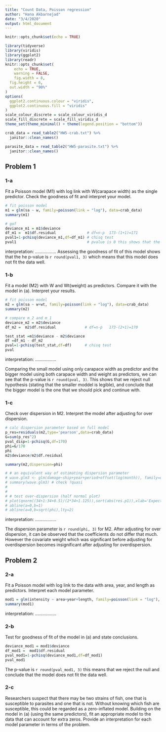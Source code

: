 ```yaml
---
title: "Count Data, Poisson regression"
author: "Hana Akbarnejad"
date: "3/4/2020"
output: html_document
---
```


```r
knitr::opts_chunk$set(echo = TRUE)

library(tidyverse)
library(viridis)
library(ggplot2)
library(readr)
knitr::opts_chunk$set(
	echo = TRUE,
	warning = FALSE,
	fig.width = 8, 
  fig.height = 6,
  out.width = "90%"
)
options(
  ggplot2.continuous.colour = "viridis",
  ggplot2.continuous.fill = "viridis"
)
scale_colour_discrete = scale_colour_viridis_d
scale_fill_discrete = scale_fill_viridis_d
theme_set(theme_minimal() + theme(legend.position = "bottom"))
```

```r

crab_data = read_table2("HW5-crab.txt") %>% 
  janitor::clean_names()

parasite_data = read_table2("HW5-parasite.txt") %>% 
  janitor::clean_names()
```

## Problem 1
### 1-a
Fit a Poisson model (M1) with log link with W(carapace width) as the single predictor. Check the goodness of fit and interpret your model.
```r

# fit poisson model
m1 = glm(sa ~ w, family=poisson(link = "log"), data=crab_data)
summary(m1)

# gof
deviance_m1 = m1$deviance
df_m1 =  m1$df.residual              # df=n-p  173-(1+1)=171
pval1=1-pchisq(deviance_m1,df=df_m1) # chisq test
pval1                                # pvalue is 0 this shows that the fit is not good
```

interpretation: .................
Assessing the goodness of fit of this model shows that the he p-value is `r round(pval1, 3)` which means that this model does not fit the data well.

### 1-b
Fit a model (M2) with W and Wt(weight) as predictors. Compare it with the model in (a). Interpret your results.
```r

# fit poisson model
m2 = glm(sa ~ w+wt, family=poisson(link = "log"), data=crab_data)
summary(m2)

# compare m_2 and m_1
deviance_m2 = m2$deviance
df_m2 =  m2$df.residual             # df=n-p   173-(2+1)=170

test_stat =m1$deviance - m2$deviance
df =df_m1 - df_m2 
pval=1-pchisq(test_stat,df=df)      # chisq test
pval
```

interpretation: .................

Comparing the small model using only carapace width as predictor and the bigger model using both carapace width and weight as predictors, we can see that the p-value is `r round(pval, 3)`. This shows that we reject null hypothesis (stating that the smaller moddel is legible), and conclude that the bigger model is the one that we should pick and continue with.

### 1-c
Check over dispersion in M2. Interpret the model after adjusting for over dispersion.
```r

# calc dispersion parameter based on full model
p_res=residuals(m2,type='pearson',data=crab_data)
G=sum(p_res^2)
pval_disp=1-pchisq(G,df=170)
phi=G/170
phi
m2$deviance/m2$df.residual

summary(m2,dispersion=phi)

# # an equivalent way of estimating dispersion parameter
# wave.glm3 <- glm(damage~ship+year+period+offset(log(month)), family=quasi(link=log,variance=mu), data=wave, subset=month>0)
# summary(wave.glm3) # check ?quasi 
# 
# 
# # test over-dispersion (half normal plot)
# plot(qnorm((34+1:34+0.5)/(2*34+1.125)),sort(abs(res.p1)),xlab='Expected Half-Normal Order Stats',ylab='Ordered Abs Pearson Residuals')
# abline(a=0,b=1)
# abline(a=0,b=sqrt(phi),lty=2) 
```

interpretation: .................

The dispersion parameter is `r round(phi, 3)` for M2. After adjusting for over dispersion, it can be observed that the coefficients do not differ that much. However the covariate weight which was significant before adjusting for overdispersion becomes insignificant after adjusting for overdispersion.


## Problem 2
### 2-a
Fit a Poisson model with log link to the data with area, year, and length as predictors. Interpret each model parameter.
```r

mod1 = glm(intensity ~ area+year+length, family=poisson(link = "log"), data=parasite_data)
summary(mod1)
```

interpretation: .................

### 2-b
Test for goodness of fit of the model in (a) and state conclusions.
```r

deviance_mod1 = mod1$deviance
df_mod1 =  mod1$df.residual
pval_mod1=1-pchisq(deviance_mod1,df=df_mod1)
pval_mod1
```

The p-value is `r round(pval_mod1, 3)` this means that we reject the null and conclude that the model does not fit the data well.

### 2-c
Researchers suspect that there may be two strains of fish, one that is susceptible to parasites and one that is not. Without knowing which fish are susceptible, this could be regarded as a zero-inflated model. Building on the model in (a) (using the same predictors), fit an appropriate model to the data that can account for extra zeros. Provide an interpretation for
each model parameter in terms of the problem.
```r

```


